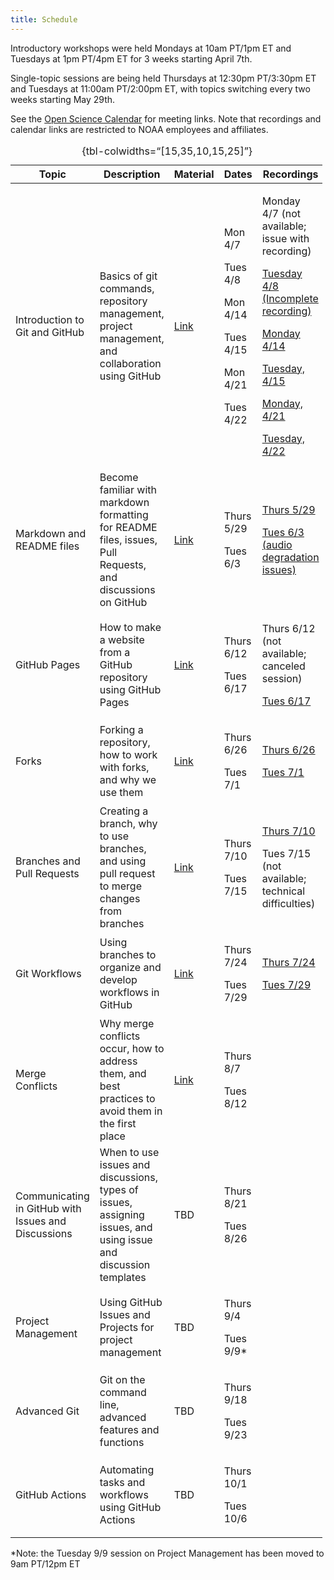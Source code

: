 ```yaml
---
title: Schedule
---
```


Introductory workshops were held Mondays at 10am PT/1pm ET and Tuesdays at 1pm PT/4pm ET for 3 weeks starting April 7th.

Single-topic sessions are being held Thursdays at 12:30pm PT/3:30pm ET and Tuesdays at 11:00am PT/2:00pm ET, with topics switching every two weeks starting May 29th.

See the [Open Science Calendar](https://calendar.google.com/calendar/u/0?cid=Y185MTZiNjk0OGVmMmVlOGI3ZDQ5YzI4NjYxZWZjMDc5ODMwM2MyNzQyYmUzOTljOTI5MGZhMDJkOTMyMGM3NjllQGdyb3VwLmNhbGVuZGFyLmdvb2dsZS5jb20) for meeting links. Note that recordings and calendar links are restricted to NOAA employees and affiliates.

+-----------------------------------------------------+-----------------------------------------------------------------------------------------------------------------+---------------------------------------------+------------+-----------------------------------------------------------------------------------------------------------------------------+
| Topic                                               | Description                                                                                                     | Material                                    | Dates      | Recordings                                                                                                                  |
+=====================================================+=================================================================================================================+=============================================+============+=============================================================================================================================+
| Introduction to Git and GitHub                      | Basics of git commands, repository management, project management, and collaboration using GitHub               | [Link](intro/intro.qmd)                     | Mon 4/7    | Monday 4/7 (not available; issue with recording)                                                                            |
|                                                     |                                                                                                                 |                                             |            |                                                                                                                             |
|                                                     |                                                                                                                 |                                             | Tues 4/8   | [Tuesday 4/8 (Incomplete recording)](https://drive.google.com/file/d/1rjvIRgexOe2D2l5fFf9GhXsQncWX6UYK/view?usp=drive_link) |
|                                                     |                                                                                                                 |                                             |            |                                                                                                                             |
|                                                     |                                                                                                                 |                                             | Mon 4/14   | [Monday 4/14](https://drive.google.com/file/d/1QZc8ixRZyUKyZoTyb_ERk7PeHWbi85aF/view?usp=sharing)                           |
|                                                     |                                                                                                                 |                                             |            |                                                                                                                             |
|                                                     |                                                                                                                 |                                             | Tues 4/15  | [Tuesday, 4/15](https://drive.google.com/file/d/1goH2jSuRZ17U1kCRe79M_LaQpWNDMtE4/view?usp=sharing)                         |
|                                                     |                                                                                                                 |                                             |            |                                                                                                                             |
|                                                     |                                                                                                                 |                                             | Mon 4/21   | [Monday, 4/21](https://drive.google.com/file/d/1-JuvFqiaDgLKB6sY_6AAgZC29dzwxI94/view?usp=drive_link)                       |
|                                                     |                                                                                                                 |                                             |            |                                                                                                                             |
|                                                     |                                                                                                                 |                                             | Tues 4/22  | [Tuesday, 4/22](https://drive.google.com/file/d/18iDAN_KNsGyS5YJH2std6uh3-5poRCGF/view?usp=sharing)                         |
+-----------------------------------------------------+-----------------------------------------------------------------------------------------------------------------+---------------------------------------------+------------+-----------------------------------------------------------------------------------------------------------------------------+
| Markdown and README files                           | Become familiar with markdown formatting for README files, issues, Pull Requests, and discussions on GitHub     | [Link](markdown/markdown.qmd)               | Thurs 5/29 | [Thurs 5/29](https://drive.google.com/file/d/1OC1kFU4mzVgWsBLFY5Ft6rWW6518zlax/view?usp=sharing)                            |
|                                                     |                                                                                                                 |                                             |            |                                                                                                                             |
|                                                     |                                                                                                                 |                                             | Tues 6/3   | [Tues 6/3 (audio degradation issues)](https://drive.google.com/file/d/1hy-ztB-uujfK1-9_JQDJ7-qt-pbtBpK0/view?usp=sharing)   |
+-----------------------------------------------------+-----------------------------------------------------------------------------------------------------------------+---------------------------------------------+------------+-----------------------------------------------------------------------------------------------------------------------------+
| GitHub Pages                                        | How to make a website from a GitHub repository using GitHub Pages                                               | [Link](github-pages/github-pages.qmd)       | Thurs 6/12 | Thurs 6/12 (not available; canceled session)                                                                                |
|                                                     |                                                                                                                 |                                             |            |                                                                                                                             |
|                                                     |                                                                                                                 |                                             | Tues 6/17  | [Tues 6/17](https://drive.google.com/file/d/1hDRPGPLQb9lSEDB8ORs44HzZBIl3XcGQ/view?usp=sharing)                             |
+-----------------------------------------------------+-----------------------------------------------------------------------------------------------------------------+---------------------------------------------+------------+-----------------------------------------------------------------------------------------------------------------------------+
| Forks                                               | Forking a repository, how to work with forks, and why we use them                                               | [Link](forking/forking.qmd)                 | Thurs 6/26 | [Thurs 6/26](https://drive.google.com/file/d/1KgOj8W6XwZ8Y9LyPjMkgLFmGcSTXtMC9/view?usp=sharing)                            |
|                                                     |                                                                                                                 |                                             |            |                                                                                                                             |
|                                                     |                                                                                                                 |                                             | Tues 7/1   | [Tues 7/1](https://drive.google.com/file/d/1HgGkgK-M-LVv9NPqzCdzkrhhZwXlhGFz/view?usp=sharing)                              |
+-----------------------------------------------------+-----------------------------------------------------------------------------------------------------------------+---------------------------------------------+------------+-----------------------------------------------------------------------------------------------------------------------------+
| Branches and Pull Requests                          | Creating a branch, why to use branches, and using pull request to merge changes from branches                   | [Link](branches/branches.qmd)               | Thurs 7/10 | [Thurs 7/10](https://drive.google.com/file/d/1F7h77D3Ay2caiiZfoXRnLuDeJOlmoqos/view?usp=sharing)                            |
|                                                     |                                                                                                                 |                                             |            |                                                                                                                             |
|                                                     |                                                                                                                 |                                             | Tues 7/15  | Tues 7/15 (not available; technical difficulties)                                                                           |
+-----------------------------------------------------+-----------------------------------------------------------------------------------------------------------------+---------------------------------------------+------------+-----------------------------------------------------------------------------------------------------------------------------+
| Git Workflows                                       | Using branches to organize and develop workflows in GitHub                                                      | [Link](workflows/workflows.qmd)             | Thurs 7/24 | [Thurs 7/24](https://drive.google.com/file/d/1RZoqdNiCTOREArU_t38Q0ZIx1J-FhF5e/view?usp=sharing)                            |
|                                                     |                                                                                                                 |                                             |            |                                                                                                                             |
|                                                     |                                                                                                                 |                                             | Tues 7/29  | [Tues 7/29](https://drive.google.com/file/d/10rDJj9UBcXV5hX-Ozy1notBElvLRZucX/view?usp=sharing)                             |
+-----------------------------------------------------+-----------------------------------------------------------------------------------------------------------------+---------------------------------------------+------------+-----------------------------------------------------------------------------------------------------------------------------+
| Merge Conflicts                                     | Why merge conflicts occur, how to address them, and best practices to avoid them in the first place             | [Link](merge-conflicts/merge-conflicts.qmd) | Thurs 8/7  |                                                                                                                             |
|                                                     |                                                                                                                 |                                             |            |                                                                                                                             |
|                                                     |                                                                                                                 |                                             | Tues 8/12  |                                                                                                                             |
+-----------------------------------------------------+-----------------------------------------------------------------------------------------------------------------+---------------------------------------------+------------+-----------------------------------------------------------------------------------------------------------------------------+
| Communicating in GitHub with Issues and Discussions | When to use issues and discussions, types of issues, assigning issues, and using issue and discussion templates | TBD                                         | Thurs 8/21 |                                                                                                                             |
|                                                     |                                                                                                                 |                                             |            |                                                                                                                             |
|                                                     |                                                                                                                 |                                             | Tues 8/26  |                                                                                                                             |
+-----------------------------------------------------+-----------------------------------------------------------------------------------------------------------------+---------------------------------------------+------------+-----------------------------------------------------------------------------------------------------------------------------+
| Project Management                                  | Using GitHub Issues and Projects for project management                                                         | TBD                                         | Thurs 9/4  |                                                                                                                             |
|                                                     |                                                                                                                 |                                             |            |                                                                                                                             |
|                                                     |                                                                                                                 |                                             | Tues 9/9\* |                                                                                                                             |
+-----------------------------------------------------+-----------------------------------------------------------------------------------------------------------------+---------------------------------------------+------------+-----------------------------------------------------------------------------------------------------------------------------+
| Advanced Git                                        | Git on the command line, advanced features and functions                                                        | TBD                                         | Thurs 9/18 |                                                                                                                             |
|                                                     |                                                                                                                 |                                             |            |                                                                                                                             |
|                                                     |                                                                                                                 |                                             | Tues 9/23  |                                                                                                                             |
+-----------------------------------------------------+-----------------------------------------------------------------------------------------------------------------+---------------------------------------------+------------+-----------------------------------------------------------------------------------------------------------------------------+
| GitHub Actions                                      | Automating tasks and workflows using GitHub Actions                                                             | TBD                                         | Thurs 10/1 |                                                                                                                             |
|                                                     |                                                                                                                 |                                             |            |                                                                                                                             |
|                                                     |                                                                                                                 |                                             | Tues 10/6  |                                                                                                                             |
+-----------------------------------------------------+-----------------------------------------------------------------------------------------------------------------+---------------------------------------------+------------+-----------------------------------------------------------------------------------------------------------------------------+

: {tbl-colwidths="\[15,35,10,15,25\]"}

\*Note: the Tuesday 9/9 session on Project Management has been moved to 9am PT/12pm ET